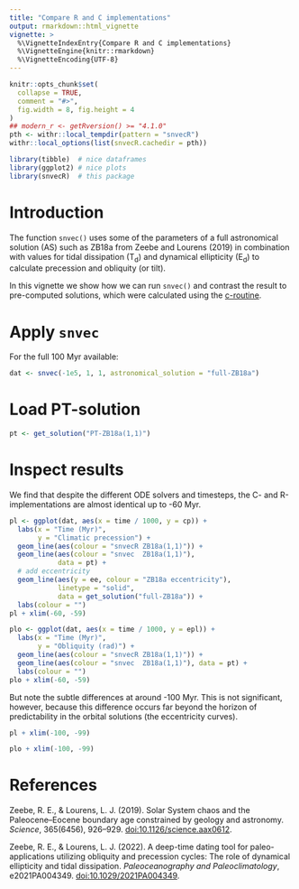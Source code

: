 ```yaml
---
title: "Compare R and C implementations"
output: rmarkdown::html_vignette
vignette: >
  %\VignetteIndexEntry{Compare R and C implementations}
  %\VignetteEngine{knitr::rmarkdown}
  %\VignetteEncoding{UTF-8}
---
```


```r
knitr::opts_chunk$set(
  collapse = TRUE,
  comment = "#>",
  fig.width = 8, fig.height = 4
)
## modern_r <- getRversion() >= "4.1.0"
pth <- withr::local_tempdir(pattern = "snvecR")
withr::local_options(list(snvecR.cachedir = pth))
```

```r
library(tibble)  # nice dataframes
library(ggplot2) # nice plots
library(snvecR)  # this package
```

# Introduction

The function `snvec()` uses some of the parameters of a full astronomical
solution (AS) such as ZB18a from Zeebe and Lourens (2019) in combination with
values for tidal dissipation (T<sub>d</sub>) and dynamical ellipticity
(E<sub>d</sub>) to calculate precession and obliquity (or tilt).

In this vignette we show how we can run `snvec()` and contrast the result to pre-computed solutions, which were calculated using the [c-routine](https://github.com/rezeebe/snvec).


# Apply `snvec`
For the full 100 Myr available:
```r
dat <- snvec(-1e5, 1, 1, astronomical_solution = "full-ZB18a")
```

# Load PT-solution
```r
pt <- get_solution("PT-ZB18a(1,1)")
```

# Inspect results
We find that despite the different ODE solvers and timesteps, the C- and
R-implementations are almost identical up to -60 Myr.

```r
pl <- ggplot(dat, aes(x = time / 1000, y = cp)) +
  labs(x = "Time (Myr)",
       y = "Climatic precession") +
  geom_line(aes(colour = "snvecR ZB18a(1,1)")) +
  geom_line(aes(colour = "snvec  ZB18a(1,1)"),
            data = pt) +
  # add eccentricity
  geom_line(aes(y = ee, colour = "ZB18a eccentricity"),
            linetype = "solid",
            data = get_solution("full-ZB18a")) +
  labs(colour = "")
pl + xlim(-60, -59)
```

```r
plo <- ggplot(dat, aes(x = time / 1000, y = epl)) +
  labs(x = "Time (Myr)",
       y = "Obliquity (rad)") +
  geom_line(aes(colour = "snvecR ZB18a(1,1)")) +
  geom_line(aes(colour = "snvec  ZB18a(1,1)"), data = pt) +
  labs(colour = "")
plo + xlim(-60, -59)
```

But note the subtle differences at around -100 Myr. This is not significant,
however, because this difference occurs far beyond the horizon of
predictability in the orbital solutions (the eccentricity curves).

```r
pl + xlim(-100, -99)
```

```r
plo + xlim(-100, -99)
```

# References

Zeebe, R. E., & Lourens, L. J. (2019). Solar System chaos and the
  Paleocene–Eocene boundary age constrained by geology and astronomy.
  _Science_, 365(6456), 926–929.
  [doi:10.1126/science.aax0612](https://doi.org/10.1126/science.aax0612).

Zeebe, R. E., & Lourens, L. J. (2022). A deep-time dating tool for
  paleo-applications utilizing obliquity and precession cycles: The role of
  dynamical ellipticity and tidal dissipation. _Paleoceanography and
  Paleoclimatology_, e2021PA004349.
  [doi:10.1029/2021PA004349](https://doi.org/10.1029/2021PA004349).
